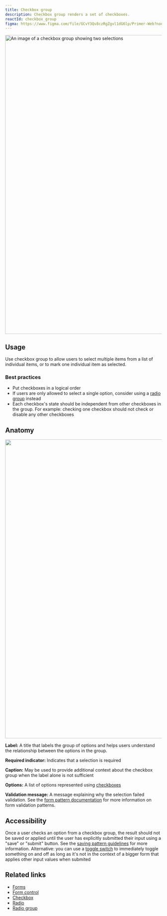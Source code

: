 ```yaml
---
title: Checkbox group
description: Checkbox group renders a set of checkboxes.
reactId: checkbox_group
figma: https://www.figma.com/file/GCvY3Qv8czRgZgvl1dG6lp/Primer-Web?node-id=15341%3A47574
---
```



<img
  width="960"
  alt="An image of a checkbox group showing two selections"
  src="https://user-images.githubusercontent.com/586552/205333350-f767c1ee-61b9-49e8-963d-0fad537749e9.png"
/>

## Usage

Use checkbox group to allow users to select multiple items from a list of individual items, or to mark one individual item as selected.

### Best practices

- Put checkboxes in a logical order
- If users are only allowed to select a single option, consider using a [radio group](/components/radio-group) instead
- Each checkbox's state should be independent from other checkboxes in the group. For example: checking one checkbox should not check or disable any other checkboxes

## Anatomy

<img
  width="960"
  role="presentation"
  src="https://user-images.githubusercontent.com/2313998/224140255-57987086-f2b3-47be-9ee7-99af26ea6846.png"
/>

**Label:** A title that labels the group of options and helps users understand the relationship between the options in the group.

**Required indicator:** Indicates that a selection is required

**Caption:** May be used to provide additional context about the checkbox group when the label alone is not sufficient

**Options:** A list of options represented using [checkboxes](/components/checkbox)

**Validation message:** A message explaining why the selection failed validation. See the [form pattern documentation](../ui-patterns/forms#validation) for more information on form validation patterns.

## Accessibility

Once a user checks an option from a checkbox group, the result should not be saved or applied until the user has explicitly submitted their input using a "save" or "submit" button. See the [saving pattern guidelines](../ui-patterns/saving) for more information.
Alternative: you can use a [toggle switch](/components/toggle-switch) to immediately toggle something on and off as long as it's not in the context of a bigger form that applies other input values when submited

## Related links

- [Forms](../ui-patterns/forms)
- [Form control](/components/form-control)
- [Checkbox](/components/checkbox)
- [Radio](/components/radio)
- [Radio group](/components/radio-group)
